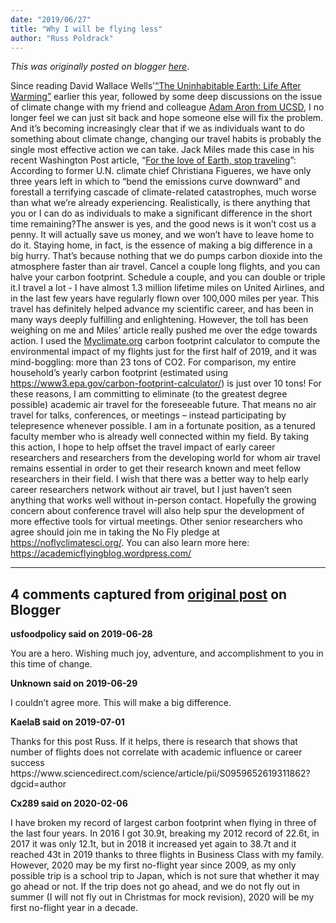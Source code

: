 ```yaml
---
date: "2019/06/27"
title: "Why I will be flying less"
author: "Russ Poldrack"
---
```


*This was originally posted on blogger [here](https://russpoldrack.blogspot.com/2019/06/why-i-will-be-flying-less.html)*.

Since reading David Wallace Wells’[ “The Uninhabitable Earth: Life After Warming”](https://www.goodreads.com/book/show/41552709-the-uninhabitable-earth) earlier this year, followed by some deep discussions on the issue of climate change with my friend and colleague [Adam Aron from UCSD](http://aronlab.org/),  I no longer feel we can just sit back and hope someone else will fix the problem.  And it’s becoming increasingly clear that if we as individuals want to do something about climate change, changing our travel habits is probably the single most effective action we can take.  Jack Miles made this case in his recent Washington Post article, "[For the love of Earth, stop traveling](https://www.washingtonpost.com/news/theworldpost/wp/2017/11/02/plane-pollution/?utm_term=.13e261080773)”: According to former U.N. climate chief Christiana Figueres, we have only three years left in which to “bend the emissions curve downward” and forestall a terrifying cascade of climate-related catastrophes, much worse than what we’re already experiencing. Realistically, is there anything that you or I can do as individuals to make a significant difference in the short time remaining?The answer is yes, and the good news is it won’t cost us a penny. It will actually save us money, and we won’t have to leave home to do it. Staying home, in fact, is the essence of making a big difference in a big hurry. That’s because nothing that we do pumps carbon dioxide into the atmosphere faster than air travel. Cancel a couple long flights, and you can halve your carbon footprint. Schedule a couple, and you can double or triple it.I travel a lot - I have almost 1.3 million lifetime miles on United Airlines, and in the last few years have regularly flown over 100,000 miles per year.  This travel has definitely helped advance my scientific career, and has been in many ways deeply fulfilling and enlightening.  However, the toll has been weighing on me and Miles' article really pushed me over the edge towards action.  I used the [Myclimate.org](http://myclimate.org/) carbon footprint calculator to compute the environmental impact of my flights just for the first half of 2019, and it was mind-boggling: more than 23 tons of CO2.  For comparison, my entire household’s yearly carbon footprint (estimated using [https://www3.epa.gov/carbon-footprint-calculator/](https://www3.epa.gov/carbon-footprint-calculator/)) is just over 10 tons!   For these reasons, I am committing to eliminate (to the greatest degree possible) academic air travel for the foreseeable future. That means no air travel for talks, conferences, or meetings -- instead participating by telepresence whenever possible.  I am in a fortunate position, as a tenured faculty member who is already well connected within my field.  By taking this action, I hope to help offset the travel impact of early career researchers and researchers from the developing world for whom air travel remains essential in order to get their research known and meet fellow researchers in their field. I wish that there was a better way to help early career researchers network without air travel, but I just haven’t seen anything that works well without in-person contact.  Hopefully the growing concern about conference travel will also help spur the development of more effective tools for virtual meetings.  Other senior researchers who agree should join me in taking the No Fly pledge at [https://noflyclimatesci.org/](https://noflyclimatesci.org/).  You can also learn more here: [https://academicflyingblog.wordpress.com/](https://academicflyingblog.wordpress.com/)

---

## 4 comments captured from [original post](https://russpoldrack.blogspot.com/2019/06/why-i-will-be-flying-less.html) on Blogger

**usfoodpolicy said on 2019-06-28**

You are a hero. Wishing much joy, adventure, and accomplishment to you in this time of change.

**Unknown said on 2019-06-29**

I couldn't agree more. This will make a big difference.

**KaelaB said on 2019-07-01**

Thanks for this post Russ. If it helps, there is research that shows that number of flights does not correlate with academic influence or career success https://www.sciencedirect.com/science/article/pii/S0959652619311862?dgcid=author

**Cx289 said on 2020-02-06**

I have broken my record of largest carbon footprint when flying in three of the last four years. In 2016 I got 30.9t, breaking my 2012 record of 22.6t, in 2017 it was only 12.1t, but in 2018 it increased yet again to 38.7t and it reached 43t in 2019 thanks to three flights in Business Class with my family.<br />However, 2020 may be my first no-flight year since 2009, as my only possible trip is a school trip to Japan, which is not sure that whether it may go ahead or not. If the trip does not go ahead, and we do not fly out in summer (I will not fly out in Christmas for mock revision), 2020 will be my first no-flight year in a decade.

